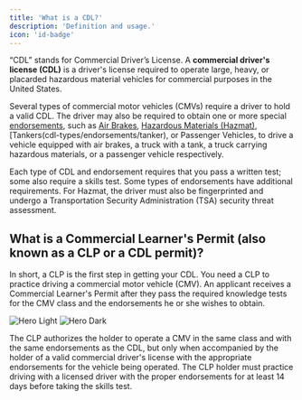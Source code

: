 ```yaml
---
title: 'What is a CDL?'
description: 'Definition and usage.'
icon: 'id-badge'
---
```

“CDL” stands for Commercial Driver’s License. A **commercial driver's license (CDL)** is a driver's license required to operate large, heavy, or placarded hazardous material vehicles for commercial purposes in the United States. 

Several types of commercial motor vehicles (CMVs) require a driver to hold a valid CDL. The driver may also be required to obtain one or more special [endorsements](cdl-types/endorsements/introduction), such as [Air Brakes](cdl-types/endorsements/air-brakes), [Hazardous Materials (Hazmat)](cdl-types/endorsements/hazmat), [Tankers(cdl-types/endorsements/tanker), or Passenger Vehicles, to drive a vehicle equipped with air brakes, a truck with a tank, a truck carrying hazardous materials, or a passenger vehicle respectively. 

Each type of CDL and endorsement requires that you pass a written test; some also require a skills test. Some types of endorsements have additional requirements. For Hazmat, the driver must also be fingerprinted and undergo a Transportation Security Administration (TSA) security threat assessment.

## What is a Commercial Learner's Permit (also known as a CLP or a CDL permit)? ##
In short, a CLP is the first step in getting your CDL. You need a CLP to practice driving a commercial motor vehicle (CMV). An applicant receives a Commercial Learner's Permit after they pass the required knowledge tests for the CMV class and the endorsements he or she wishes to obtain. 

<img
  className="block dark:hidden"
  src="https://driving-tests.org/wp-content/uploads/2023/12/cdl-truck1-optim.png"
  alt="Hero Light"
/>
<img
  className="hidden dark:block"
  src="https://driving-tests.org/wp-content/uploads/2023/12/cdl-truck1-optim.png"
  alt="Hero Dark"
/>

The CLP authorizes the holder to operate a CMV in the same class and with the same endorsements as the CDL, but only when accompanied by the holder of a valid commercial driver's license with the appropriate endorsements for the vehicle being operated. The CLP holder must practice driving with a licensed driver with the proper endorsements for at least 14 days before taking the skills test.

<Snippet file="cdl-premium.mdx" />